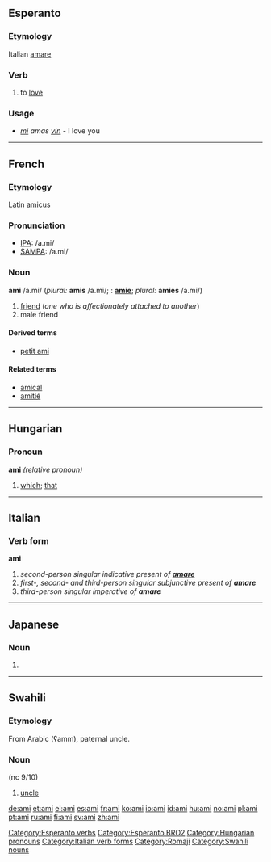 ==Esperanto==
===Etymology===
Italian [[amare]]
===Verb===
{{eo-verb|am}}

#to [[love]]

===Usage===
* ''[[mi]]'' ''amas'' ''[[vin]]'' - I love you

[[Category:Esperanto verbs]]
[[Category:Esperanto BRO2]]

----

==French==
===Etymology===
Latin [[amicus]]

===Pronunciation===
*[[w:IPA|IPA]]: /a.mi/
*[[w:SAMPA|SAMPA]]: /a.mi/

===Noun===
{{fr-infl-noun|sm=ami|sf=amie|pm=amis|pf=amies|smp=a.mi|sfp=a.mi|pmp=a.mi|pfp=a.mi}}
'''ami''' /a.mi/ {{m}} (''plural:'' '''amis''' /a.mi/; {{f}}: '''[[amie]]'''; ''plural:'' '''amies''' /a.mi/)

#[[friend]] (''one who is affectionately attached to another'')
#male friend

====Derived terms====
*[[petit ami]]

====Related terms====
*[[amical]]
*[[amitié]]

----

==Hungarian==

===Pronoun===
'''ami''' ''(relative pronoun)''

#[[which]]; [[that]]

[[Category:Hungarian pronouns]]

----

==Italian==
===Verb form===
'''ami'''

#''second-person singular indicative present of '''[[amare]]'''''
#''first-, second- and third-person singular subjunctive present of '''amare'''''
#''third-person singular imperative of '''amare'''''
[[Category:Italian verb forms]]

----

==Japanese==
===Noun===
{{romaji|あみ}}
# {{japdef|網|[[net]], gin trap}}

[[Category:Romaji]]

----

==Swahili==
===Etymology===
From Arabic {{ARchar|[[عم]]}} (ʕamm), paternal uncle.

===Noun===
{{sw-noun|ami}} (nc 9/10)

# [[uncle]]

[[Category:Swahili nouns]]

[[de:ami]]
[[et:ami]]
[[el:ami]]
[[es:ami]]
[[fr:ami]]
[[ko:ami]]
[[io:ami]]
[[id:ami]]
[[hu:ami]]
[[no:ami]]
[[pl:ami]]
[[pt:ami]]
[[ru:ami]]
[[fi:ami]]
[[sv:ami]]
[[zh:ami]]